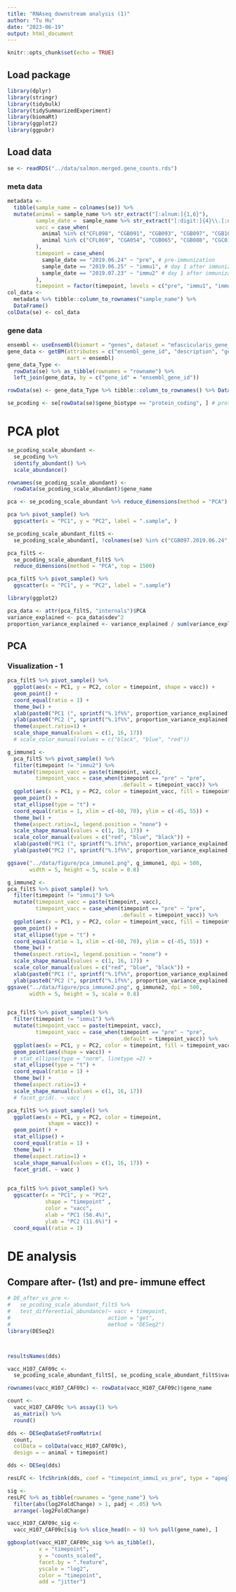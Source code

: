 ---
title: "RNAseq downstream analysis (1)"
author: "Tu Hu"
date: "2023-06-19"
output: html_document
---

```{r setup, include=FALSE}
knitr::opts_chunk$set(echo = TRUE)
```

## Load package
```{r}
library(dplyr)
library(stringr)
library(tidybulk)
library(tidySummarizedExperiment)
library(biomaRt)
library(ggplot2)
library(ggpubr)
```

## Load data
```{r data}
se <- readRDS("../data/salmon.merged.gene_counts.rds")
```

### meta data
```{r generate metadata}
metadata <-
  tibble(sample_name = colnames(se)) %>% 
  mutate(animal = sample_name %>% str_extract("[:alnum:]{1,6}"),
         sample_date =  sample_name %>% str_extract("[:digit:]{4}\\.[:digit:]{2}\\.[:digit:]{2}"),
         vacc = case_when(
           animal %in% c("CFL098", "CGB091", "CGB093", "CGB097", "CGB104") ~ "H107_CAF04_CpG",
           animal %in% c("CFL069", "CGA054", "CGB065", "CGB088", "CGC010") ~ "H107_CAF09c"
         ),
         timepoint = case_when(
           sample_date == "2019.06.24" ~ "pre", # pre-immunization
           sample_date == "2019.06.25" ~ "immu1", # day 1 after immunization 1
           sample_date == "2019.07.23" ~ "immu2" # day 1 after immunization 2
         ),
         timepoint = factor(timepoint, levels = c("pre", "immu1", "immu2")))
col_data <- 
  metadata %>% tibble::column_to_rownames("sample_name") %>% 
  DataFrame()
colData(se) <- col_data
```

### gene data
```{r clean rowdata}
ensembl <- useEnsembl(biomart = "genes", dataset = "mfascicularis_gene_ensembl")
gene_data <- getBM(attributes = c("ensembl_gene_id", "description", "gene_biotype"), 
                   mart = ensembl)
gene_data_Type <- 
  rowData(se) %>% as_tibble(rownames = "rowname") %>% 
  left_join(gene_data, by = c("gene_id" = "ensembl_gene_id"))

rowData(se) <- gene_data_Type %>% tibble::column_to_rownames() %>% DataFrame()
```

```{r generate se_pcoding}
se_pcoding <- se[rowData(se)$gene_biotype == "protein_coding", ] # protein coding gene
```


# PCA plot
```{r detect abundant and scale counts}
se_pcoding_scale_abundant <- 
  se_pcoding %>% 
  identify_abundant() %>% 
  scale_abundance()

rownames(se_pcoding_scale_abundant) <- 
  rowData(se_pcoding_scale_abundant)$gene_name
```

```{r pca}
pca <- se_pcoding_scale_abundant %>% reduce_dimensions(method = "PCA")

pca %>% pivot_sample() %>% 
  ggscatter(x = "PC1", y = "PC2", label = ".sample", )
```


```{r}
se_pcoding_scale_abundant_filtS <- 
  se_pcoding_scale_abundant[, !colnames(se) %in% c("CGB097.2019.06.24", "CGB065.2019.06.24")]

pca_filtS <- 
  se_pcoding_scale_abundant_filtS %>% 
  reduce_dimensions(method = "PCA", top = 1500)

pca_filtS %>% pivot_sample() %>% 
  ggscatter(x = "PC1", y = "PC2", label = ".sample")

library(ggplot2)

pca_data <- attr(pca_filtS, "internals")$PCA
variance_explained <- pca_data$sdev^2
proportion_variance_explained <- variance_explained / sum(variance_explained)
```


## PCA

### Visualization - 1 

```{r}
pca_filtS %>% pivot_sample() %>%
  ggplot(aes(x = PC1, y = PC2, color = timepoint, shape = vacc)) +
  geom_point() +
  coord_equal(ratio = 1) +
  theme_bw() +
  xlab(paste0("PC1 (", sprintf("%.1f%%", proportion_variance_explained[1] * 100), ")")) +
  ylab(paste0("PC2 (", sprintf("%.1f%%", proportion_variance_explained[2] * 100), ")")) +
  theme(aspect.ratio=1) +
  scale_shape_manual(values = c(1, 16, 17))
  # scale_color_manual(values = c("black", "blue", "red"))
```


```{r}

g_immune1 <- 
  pca_filtS %>% pivot_sample() %>%
  filter(timepoint != "immu2") %>% 
  mutate(timepoint_vacc = paste(timepoint, vacc),
         timepoint_vacc = case_when(timepoint == "pre" ~ "pre",
                                    .default = timepoint_vacc)) %>% 
  ggplot(aes(x = PC1, y = PC2, color = timepoint_vacc, fill = timepoint_vacc)) +
  geom_point() +
  stat_ellipse(type = "t") +
  coord_equal(ratio = 1, xlim = c(-60, 70), ylim = c(-45, 55)) +
  theme_bw() +
  theme(aspect.ratio=1, legend.position = "none") +
  scale_shape_manual(values = c(1, 16, 17)) +
  scale_color_manual(values = c("red", "blue", "black")) +
  xlab(paste0("PC1 (", sprintf("%.1f%%", proportion_variance_explained[1] * 100), ")")) +
  ylab(paste0("PC2 (", sprintf("%.1f%%", proportion_variance_explained[2] * 100), ")")) 

ggsave("../data/figure/pca_immune1.png", g_immune1, dpi = 500, 
       width = 5, height = 5, scale = 0.8)

```

```{r}
g_immune2 <- 
pca_filtS %>% pivot_sample() %>%
  filter(timepoint != "immu1") %>% 
  mutate(timepoint_vacc = paste(timepoint, vacc),
         timepoint_vacc = case_when(timepoint == "pre" ~ "pre",
                                    .default = timepoint_vacc)) %>% 
  ggplot(aes(x = PC1, y = PC2, color = timepoint_vacc, fill = timepoint_vacc)) +
  geom_point() +
  stat_ellipse(type = "t") +
  coord_equal(ratio = 1, xlim = c(-60, 70), ylim = c(-45, 55)) +
  theme_bw() +
  theme(aspect.ratio=1, legend.position = "none") +
  scale_shape_manual(values = c(1, 16, 17)) +
  scale_color_manual(values = c("red", "blue", "black")) +
  xlab(paste0("PC1 (", sprintf("%.1f%%", proportion_variance_explained[1] * 100), ")")) +
  ylab(paste0("PC2 (", sprintf("%.1f%%", proportion_variance_explained[2] * 100), ")"))
ggsave("../data/figure/pca_immune2.png", g_immune2, dpi = 500, 
       width = 5, height = 5, scale = 0.8)
```

```{r}

```



```{r}
pca_filtS %>% pivot_sample() %>%
  filter(timepoint != "immu1") %>% 
  mutate(timepoint_vacc = paste(timepoint, vacc),
         timepoint_vacc = case_when(timepoint == "pre" ~ "pre",
                                    .default = timepoint_vacc)) %>% 
  ggplot(aes(x = PC1, y = PC2, color = timepoint, fill = timepoint_vacc)) +
  geom_point(aes(shape = vacc)) +
  # stat_ellipse(type = "norm", linetype =2) +
  stat_ellipse(type = "t") +
  coord_equal(ratio = 1) +
  theme_bw() +
  theme(aspect.ratio=1) +
  scale_shape_manual(values = c(1, 16, 17))
  # facet_grid(. ~ vacc )
```


```{r}
pca_filtS %>% pivot_sample() %>%
  ggplot(aes(x = PC1, y = PC2, color = timepoint,
             shape = vacc)) +
  geom_point() +
  stat_ellipse() +
  coord_equal(ratio = 1) +
  theme_bw() +
  theme(aspect.ratio=1) +
  scale_shape_manual(values = c(1, 16, 17)) +
  facet_grid(. ~ vacc )
  
```



```{r}
pca_filtS %>% pivot_sample() %>% 
  ggscatter(x = "PC1", y = "PC2", 
            shape = "timepoint" , 
            color = "vacc",
            xlab = "PC1 (56.4%)",
            ylab = "PC2 (11.6%)") +
  coord_equal(ratio = 1)
```



# DE analysis

## Compare after- (1st) and pre- immune effect

```{r immu1 vs pre (paired)}
# DE_after_vs_pre <- 
#   se_pcoding_scale_abundant_filtS %>% 
#   test_differential_abundance(~ vacc + timepoint, 
#                               action = "get",
#                               method = "DESeq2")
library(DESeq2)



resultsNames(dds)

vacc_H107_CAF09c <- 
  se_pcoding_scale_abundant_filtS[, se_pcoding_scale_abundant_filtS$vacc == "H107_CAF09c"]

rownames(vacc_H107_CAF09c) <- rowData(vacc_H107_CAF09c)$gene_name

count <- 
  vacc_H107_CAF09c %>% assay(1) %>% 
  as_matrix() %>% 
  round()

dds <- DESeqDataSetFromMatrix(
  count, 
  colData = colData(vacc_H107_CAF09c),
  design = ~ animal + timepoint)

dds <- DESeq(dds)

resLFC <- lfcShrink(dds, coef = "timepoint_immu1_vs_pre", type = "apeglm")


```

```{r}
sig <- 
resLFC %>% as_tibble(rownames = "gene_name") %>% 
  filter(abs(log2FoldChange) > 1, padj < .05) %>% 
  arrange(-log2FoldChange)

vacc_H107_CAF09c_sig <- 
  vacc_H107_CAF09c[sig %>% slice_head(n = 9) %>% pull(gene_name), ]

ggboxplot(vacc_H107_CAF09c_sig %>% as_tibble(), 
          x = "timepoint",
          y = "counts_scaled", 
          facet.by = ".feature", 
          yscale = "log2",
          color = "timepoint",
          add = "jitter")
```

```{r}

```

